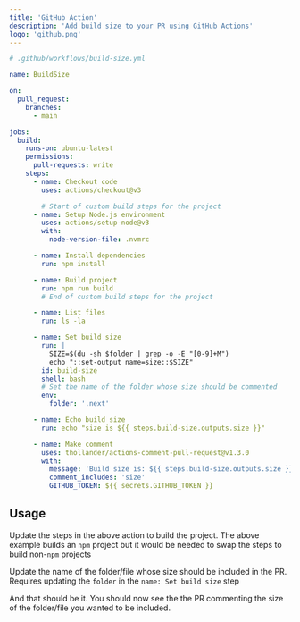 ```yaml
---
title: 'GitHub Action'
description: 'Add build size to your PR using GitHub Actions'
logo: 'github.png'
---
```


```yml
# .github/workflows/build-size.yml

name: BuildSize

on:
  pull_request:
    branches:
      - main

jobs:
  build:
    runs-on: ubuntu-latest
    permissions:
      pull-requests: write
    steps:
      - name: Checkout code
        uses: actions/checkout@v3

        # Start of custom build steps for the project
      - name: Setup Node.js environment
        uses: actions/setup-node@v3
        with:
          node-version-file: .nvmrc

      - name: Install dependencies
        run: npm install

      - name: Build project
        run: npm run build
        # End of custom build steps for the project

      - name: List files
        run: ls -la

      - name: Set build size
        run: |
          SIZE=$(du -sh $folder | grep -o -E "[0-9]+M")
          echo "::set-output name=size::$SIZE"
        id: build-size
        shell: bash
        # Set the name of the folder whose size should be commented
        env:
          folder: '.next'

      - name: Echo build size
        run: echo "size is ${{ steps.build-size.outputs.size }}"

      - name: Make comment
        uses: thollander/actions-comment-pull-request@v1.3.0
        with:
          message: 'Build size is: ${{ steps.build-size.outputs.size }}'
          comment_includes: 'size'
          GITHUB_TOKEN: ${{ secrets.GITHUB_TOKEN }}
```

## Usage

<Step number={1} title="Build the project" />

Update the steps in the above action to build the project. The above
example builds an `npm` project but it would be needed to swap the steps
to build non-`npm` projects

<Step number={2} title="Update folder name" />

Update the name of the folder/file whose size should be included in the PR.
Requires updating the `folder` in the `name: Set build size` step

And that should be it. You should now see the the PR commenting
the size of the folder/file you wanted to be included.
